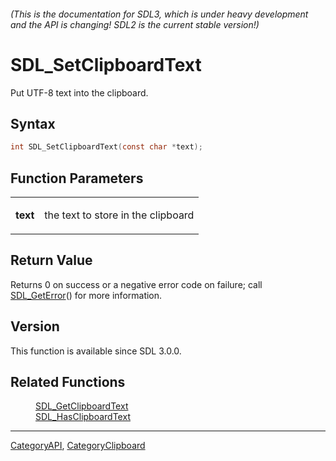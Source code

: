 ====== (This is the documentation for SDL3, which is under heavy development and the API is changing! SDL2 is the current stable version!) ======
= SDL_SetClipboardText =

Put UTF-8 text into the clipboard.

== Syntax ==

<syntaxhighlight lang='c'>
int SDL_SetClipboardText(const char *text);
</syntaxhighlight>

== Function Parameters ==

{|
|'''text'''
|the text to store in the clipboard
|}

== Return Value ==

Returns 0 on success or a negative error code on failure; call
[[SDL_GetError]]() for more information.

== Version ==

This function is available since SDL 3.0.0.

== Related Functions ==

:[[SDL_GetClipboardText]]
:[[SDL_HasClipboardText]]

----
[[CategoryAPI]], [[CategoryClipboard]]


